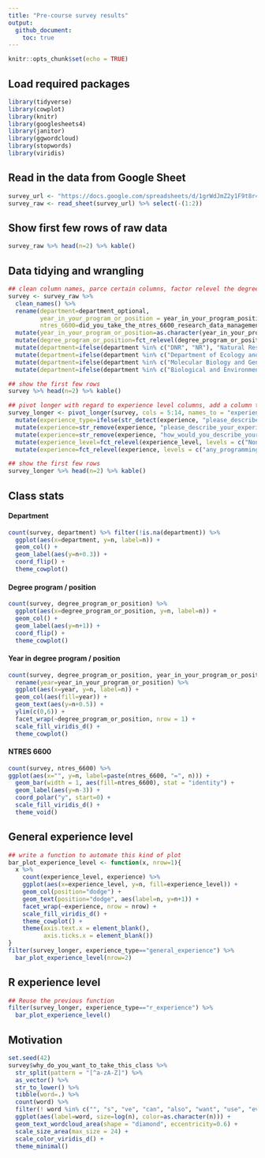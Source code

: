 ```yaml
---
title: "Pre-course survey results"
output: 
  github_document: 
    toc: true
---
```


```r
knitr::opts_chunk$set(echo = TRUE)
```

## Load required packages

```r
library(tidyverse)
library(cowplot)
library(knitr)
library(googlesheets4)
library(janitor)
library(ggwordcloud)
library(stopwords)
library(viridis)
```

## Read in the data from Google Sheet

```r
survey_url <- "https://docs.google.com/spreadsheets/d/1grWdJmZ2y1F9t8r4W_jtxcKVXu59JO9yeT5fmKMpY8k/edit#gid=1474005795"
survey_raw <- read_sheet(survey_url) %>% select(-(1:2))
```

## Show first few rows of raw data

```r
survey_raw %>% head(n=2) %>% kable()
```

## Data tidying and wrangling

```r
## clean column names, parce certain columns, factor relevel the degree program column, and clean the department column
survey <- survey_raw %>% 
  clean_names() %>%
  rename(department=department_optional, 
         year_in_your_program_or_position = year_in_your_program_position, 
         ntres_6600=did_you_take_the_ntres_6600_research_data_management_seminar_this_winter) %>%
  mutate(year_in_your_program_or_position=as.character(year_in_your_program_or_position)) %>%
  mutate(degree_program_or_position=fct_relevel(degree_program_or_position, levels = c("Bachelor", "Master", "PhD", "Postdoc", "Faculty"))) %>%
  mutate(department=ifelse(department %in% c("DNR", "NR"), "Natural Resources", department)) %>%
  mutate(department=ifelse(department %in% c("Department of Ecology and Evolutionary Biology"), "EEB", department)) %>%
  mutate(department=ifelse(department %in% c("Molecular Biology and Genetics", "Molecular biology and genetics (MBG)"), "MBG", department)) %>%
  mutate(department=ifelse(department %in% c("Biological and Environmental Engineering"), "BEE", department))

## show the first few rows
survey %>% head(n=2) %>% kable()

## pivot longer with regard to experience level columns, add a column to differentiate general vs. r experience, shorten some strings, and factor relevel the experience level column
survey_longer <- pivot_longer(survey, cols = 5:14, names_to = "experience",  values_to = "experience_level") %>%
  mutate(experience_type=ifelse(str_detect(experience, "please_describe_your_experience_level_with_"), "general_experience", "r_experience")) %>%
  mutate(experience=str_remove(experience, "please_describe_your_experience_level_with_")) %>%
  mutate(experience=str_remove(experience, "how_would_you_describe_your_experience_level_with_performing_the_following_tasks_in_r_")) %>%
  mutate(experience_level=fct_relevel(experience_level, levels = c("None", "Novice", "Intermediate", "Advanced"))) %>%
  mutate(experience=fct_relevel(experience, levels = c("any_programming_language", "r", "r_studio", "tidyverse_packages_in_r", "r_markdown", "git_and_git_hub", "data_wrangling", "data_visualization", "data_analysis", "programming")))

## show the first few rows
survey_longer %>% head(n=2) %>% kable()
```

## Class stats

#### Department

```r
count(survey, department) %>% filter(!is.na(department)) %>% 
  ggplot(aes(x=department, y=n, label=n)) +
  geom_col() +
  geom_label(aes(y=n+0.3)) +
  coord_flip() +
  theme_cowplot()
```

#### Degree program / position

```r
count(survey, degree_program_or_position) %>%
  ggplot(aes(x=degree_program_or_position, y=n, label=n)) +
  geom_col() +
  geom_label(aes(y=n+1)) +
  coord_flip() +
  theme_cowplot()
```

#### Year in degree program / position

```r
count(survey, degree_program_or_position, year_in_your_program_or_position) %>%
  rename(year=year_in_your_program_or_position) %>%
  ggplot(aes(x=year, y=n, label=n)) +
  geom_col(aes(fill=year)) +
  geom_text(aes(y=n+0.5)) +
  ylim(c(0,6)) +
  facet_wrap(~degree_program_or_position, nrow = 1) +
  scale_fill_viridis_d() +
  theme_cowplot()
```

#### NTRES 6600

```r
count(survey, ntres_6600) %>%
ggplot(aes(x="", y=n, label=paste(ntres_6600, "=", n))) +
  geom_bar(width = 1, aes(fill=ntres_6600), stat = "identity") +
  geom_label(aes(y=n-3)) +
  coord_polar("y", start=0) +
  scale_fill_viridis_d() +
  theme_void()
```

## General experience level

```r
## write a function to automate this kind of plot
bar_plot_experience_level <- function(x, nrow=1){
  x %>%
    count(experience_level, experience) %>%
    ggplot(aes(x=experience_level, y=n, fill=experience_level)) +
    geom_col(position="dodge") +
    geom_text(position="dodge", aes(label=n, y=n+1)) +
    facet_wrap(~experience, nrow = nrow) +
    scale_fill_viridis_d() +
    theme_cowplot() +
    theme(axis.text.x = element_blank(),
          axis.ticks.x = element_blank())
}
filter(survey_longer, experience_type=="general_experience") %>%
  bar_plot_experience_level(nrow=2)
```

## R experience level

```r
## Reuse the previous function
filter(survey_longer, experience_type=="r_experience") %>%
  bar_plot_experience_level()
```

## Motivation

```r
set.seed(42)
survey$why_do_you_want_to_take_this_class %>%
  str_split(pattern = "[^a-zA-Z]") %>%
  as_vector() %>%
  str_to_lower() %>%
  tibble(word=.) %>%
  count(word) %>%
  filter(! word %in% c("", "s", "ve", "can", "also", "want", "use", "even", "like", "get", "using", "around", stopwords(language = "english")), n>1) %>%
  ggplot(aes(label=word, size=log(n), color=as.character(n))) +
  geom_text_wordcloud_area(shape = "diamond", eccentricity=0.6) +
  scale_size_area(max_size = 24) +
  scale_color_viridis_d() +
  theme_minimal()
```


